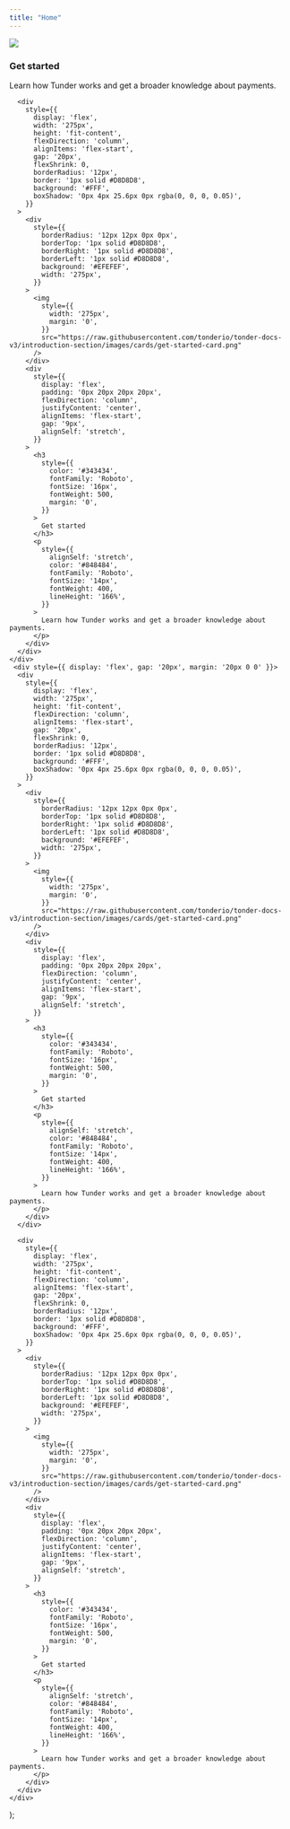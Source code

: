 ```yaml
---
title: "Home"
---
```


  <div className="card-grid">
    <div style={{ display: 'flex', gap: '20px', margin: '20px 0 0' }}>
      <div
        style={{
          display: 'flex',
          width: '275px',
          height: 'fit-content',
          flexDirection: 'column',
          alignItems: 'flex-start',
          gap: '20px',
          flexShrink: 0,
          borderRadius: '12px',
          border: '1px solid #D8D8D8',
          background: '#FFF',
          boxShadow: '0px 4px 25.6px 0px rgba(0, 0, 0, 0.05)',
        }}
      >
        <div
          style={{
            borderRadius: '12px 12px 0px 0px',
            borderTop: '1px solid #D8D8D8',
            borderRight: '1px solid #D8D8D8',
            borderLeft: '1px solid #D8D8D8',
            background: '#EFEFEF',
            width: '275px',
          }}
        >
          <img
            style={{
              width: '275px',
              margin: '0',
            }}
            src="https://raw.githubusercontent.com/tonderio/tonder-docs-v3/introduction-section/images/cards/get-started-card.png"
          />
        </div>
        <div
          style={{
            display: 'flex',
            padding: '0px 20px 20px 20px',
            flexDirection: 'column',
            justifyContent: 'center',
            alignItems: 'flex-start',
            gap: '9px',
            alignSelf: 'stretch',
          }}
        >
          <h3
            style={{
              color: '#343434',
              fontFamily: 'Roboto',
              fontSize: '16px',
              fontWeight: 500,
              margin: '0',
            }}
          >
            Get started
          </h3>
          <p
            style={{
              alignSelf: 'stretch',
              color: '#848484',
              fontFamily: 'Roboto',
              fontSize: '14px',
              fontWeight: 400,
              lineHeight: '166%',
            }}
          >
            Learn how Tunder works and get a broader knowledge about payments.
          </p>
        </div>
      </div>

      <div
        style={{
          display: 'flex',
          width: '275px',
          height: 'fit-content',
          flexDirection: 'column',
          alignItems: 'flex-start',
          gap: '20px',
          flexShrink: 0,
          borderRadius: '12px',
          border: '1px solid #D8D8D8',
          background: '#FFF',
          boxShadow: '0px 4px 25.6px 0px rgba(0, 0, 0, 0.05)',
        }}
      >
        <div
          style={{
            borderRadius: '12px 12px 0px 0px',
            borderTop: '1px solid #D8D8D8',
            borderRight: '1px solid #D8D8D8',
            borderLeft: '1px solid #D8D8D8',
            background: '#EFEFEF',
            width: '275px',
          }}
        >
          <img
            style={{
              width: '275px',
              margin: '0',
            }}
            src="https://raw.githubusercontent.com/tonderio/tonder-docs-v3/introduction-section/images/cards/get-started-card.png"
          />
        </div>
        <div
          style={{
            display: 'flex',
            padding: '0px 20px 20px 20px',
            flexDirection: 'column',
            justifyContent: 'center',
            alignItems: 'flex-start',
            gap: '9px',
            alignSelf: 'stretch',
          }}
        >
          <h3
            style={{
              color: '#343434',
              fontFamily: 'Roboto',
              fontSize: '16px',
              fontWeight: 500,
              margin: '0',
            }}
          >
            Get started
          </h3>
          <p
            style={{
              alignSelf: 'stretch',
              color: '#848484',
              fontFamily: 'Roboto',
              fontSize: '14px',
              fontWeight: 400,
              lineHeight: '166%',
            }}
          >
            Learn how Tunder works and get a broader knowledge about payments.
          </p>
        </div>
      </div>
    </div>
     <div style={{ display: 'flex', gap: '20px', margin: '20px 0 0' }}>
      <div
        style={{
          display: 'flex',
          width: '275px',
          height: 'fit-content',
          flexDirection: 'column',
          alignItems: 'flex-start',
          gap: '20px',
          flexShrink: 0,
          borderRadius: '12px',
          border: '1px solid #D8D8D8',
          background: '#FFF',
          boxShadow: '0px 4px 25.6px 0px rgba(0, 0, 0, 0.05)',
        }}
      >
        <div
          style={{
            borderRadius: '12px 12px 0px 0px',
            borderTop: '1px solid #D8D8D8',
            borderRight: '1px solid #D8D8D8',
            borderLeft: '1px solid #D8D8D8',
            background: '#EFEFEF',
            width: '275px',
          }}
        >
          <img
            style={{
              width: '275px',
              margin: '0',
            }}
            src="https://raw.githubusercontent.com/tonderio/tonder-docs-v3/introduction-section/images/cards/get-started-card.png"
          />
        </div>
        <div
          style={{
            display: 'flex',
            padding: '0px 20px 20px 20px',
            flexDirection: 'column',
            justifyContent: 'center',
            alignItems: 'flex-start',
            gap: '9px',
            alignSelf: 'stretch',
          }}
        >
          <h3
            style={{
              color: '#343434',
              fontFamily: 'Roboto',
              fontSize: '16px',
              fontWeight: 500,
              margin: '0',
            }}
          >
            Get started
          </h3>
          <p
            style={{
              alignSelf: 'stretch',
              color: '#848484',
              fontFamily: 'Roboto',
              fontSize: '14px',
              fontWeight: 400,
              lineHeight: '166%',
            }}
          >
            Learn how Tunder works and get a broader knowledge about payments.
          </p>
        </div>
      </div>

      <div
        style={{
          display: 'flex',
          width: '275px',
          height: 'fit-content',
          flexDirection: 'column',
          alignItems: 'flex-start',
          gap: '20px',
          flexShrink: 0,
          borderRadius: '12px',
          border: '1px solid #D8D8D8',
          background: '#FFF',
          boxShadow: '0px 4px 25.6px 0px rgba(0, 0, 0, 0.05)',
        }}
      >
        <div
          style={{
            borderRadius: '12px 12px 0px 0px',
            borderTop: '1px solid #D8D8D8',
            borderRight: '1px solid #D8D8D8',
            borderLeft: '1px solid #D8D8D8',
            background: '#EFEFEF',
            width: '275px',
          }}
        >
          <img
            style={{
              width: '275px',
              margin: '0',
            }}
            src="https://raw.githubusercontent.com/tonderio/tonder-docs-v3/introduction-section/images/cards/get-started-card.png"
          />
        </div>
        <div
          style={{
            display: 'flex',
            padding: '0px 20px 20px 20px',
            flexDirection: 'column',
            justifyContent: 'center',
            alignItems: 'flex-start',
            gap: '9px',
            alignSelf: 'stretch',
          }}
        >
          <h3
            style={{
              color: '#343434',
              fontFamily: 'Roboto',
              fontSize: '16px',
              fontWeight: 500,
              margin: '0',
            }}
          >
            Get started
          </h3>
          <p
            style={{
              alignSelf: 'stretch',
              color: '#848484',
              fontFamily: 'Roboto',
              fontSize: '14px',
              fontWeight: 400,
              lineHeight: '166%',
            }}
          >
            Learn how Tunder works and get a broader knowledge about payments.
          </p>
        </div>
      </div>
    </div>

  </div>
);

<CardGrid />

